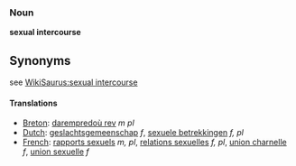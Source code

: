 ===Noun===
'''sexual intercourse'''

==Synonyms==
see [[WikiSaurus:sexual intercourse]]

====Translations====
*[[Breton]]: [[darempredoù rev]] ''m pl''
*[[Dutch]]: [[geslachtsgemeenschap]] ''f'', [[sexuele betrekkingen]] ''f, pl''
*[[French]]: [[rapports sexuels]] ''m, pl'', [[relations sexuelles]] ''f, pl'', [[union charnelle]] ''f'', [[union sexuelle]] ''f''